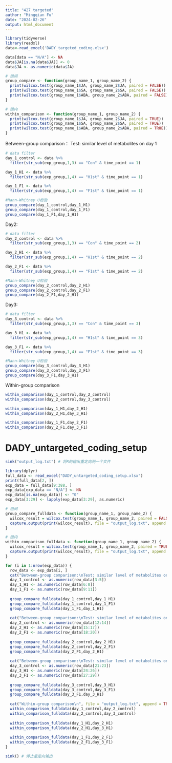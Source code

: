 ```yaml
---
title: "427 targeted"
author: "Mingqian Fu"
date: "2024-02-26"
output: html_document
---
```


```r
library(tidyverse)
library(readxl)
data<-read_excel('DADY_targeted_coding.xlsx')

data[data == "N/A"] <- NA
data$JA[is.na(data$JA)] <- 0
data$JA <- as.numeric(data$JA)
```

```r
# 组间
group_compare <- function(group_name_1, group_name_2) {
  print(wilcox.test(group_name_1$JA, group_name_2$JA, paired = FALSE))
  print(wilcox.test(group_name_1$SA, group_name_2$SA, paired = FALSE))
  print(wilcox.test(group_name_1$ABA, group_name_2$ABA, paired = FALSE))
}

# 组内
within_comparison <- function(group_name_1, group_name_2) {
  print(wilcox.test(group_name_1$JA, group_name_2$JA, paired = TRUE))
  print(wilcox.test(group_name_1$SA, group_name_2$SA, paired = TRUE))
  print(wilcox.test(group_name_1$ABA, group_name_2$ABA, paired = TRUE))
}
```


Between-group comparison：
Test: similar level of metabolites on day 1
```r
# data filter
day_1_control <- data %>%
  filter(str_sub(exp_group,1,3) == "Con" & time_point == 1)

day_1_H1 <- data %>%
  filter(str_sub(exp_group,1,4) == "H1st" & time_point == 1)

day_1_F1 <- data %>%
  filter(str_sub(exp_group,1,4) == "F1st" & time_point == 1)

#Mann-Whitney U检验
group_compare(day_1_control,day_1_H1)
group_compare(day_1_control,day_1_F1)
group_compare(day_1_F1,day_1_H1)


```

Day2:
```r
# data filter
day_2_control <- data %>%
  filter(str_sub(exp_group,1,3) == "Con" & time_point == 2)

day_2_H1 <- data %>%
  filter(str_sub(exp_group,1,4) == "H1st" & time_point == 2)

day_2_F1 <- data %>%
  filter(str_sub(exp_group,1,4) == "F1st" & time_point == 2)

#Mann-Whitney U检验
group_compare(day_2_control,day_2_H1)
group_compare(day_2_control,day_2_F1)
group_compare(day_2_F1,day_2_H1)
```

Day3:
```r
# data filter
day_3_control <- data %>%
  filter(str_sub(exp_group,1,3) == "Con" & time_point == 3)

day_3_H1 <- data %>%
  filter(str_sub(exp_group,1,4) == "H1st" & time_point == 3)

day_3_F1 <- data %>%
  filter(str_sub(exp_group,1,4) == "F1st" & time_point == 3)

#Mann-Whitney U检验
group_compare(day_3_control,day_3_H1)
group_compare(day_3_control,day_3_F1)
group_compare(day_3_F1,day_3_H1)
```

Within-group comparison
```r
within_comparison(day_1_control,day_2_control)
within_comparison(day_2_control,day_3_control)

within_comparison(day_1_H1,day_2_H1)
within_comparison(day_2_H1,day_3_H1)

within_comparison(day_1_F1,day_2_F1)
within_comparison(day_2_F1,day_3_F1)
```

# DADY_untargeted_coding_setup
```r
sink("output_log.txt") # 将R的输出重定向到一个文件
```

```r
library(dplyr)
full_data <- read_excel("DADY_untargeted_coding_setup.xlsx")
print(full_data[2, ])
exp_data = full_data[9:388, ]
exp_data[exp_data == "N/A"] <- NA
exp_data[is.na(exp_data)] <- "0"
exp_data[3:29] <- lapply(exp_data[3:29], as.numeric)
```
```r
# 组间
group_compare_fulldata <- function(group_name_1, group_name_2) {
  wilcox_result = wilcox.test(group_name_1, group_name_2, paired = FALSE)
  capture.output(print(wilcox_result), file = "output_log.txt", append = TRUE)
}

# 组内
within_comparison_fulldata <- function(group_name_1, group_name_2) {
  wilcox_result = wilcox.test(group_name_1, group_name_2, paired = TRUE)
  capture.output(print(wilcox_result), file = "output_log.txt", append = TRUE)
}

for (i in 1:nrow(exp_data)) {
  row_data <- exp_data[i, ]
  cat("Between-group comparison:\nTest: similar level of metabolites on day 1\n", file = "output_log.txt", append = TRUE)
  day_1_control <- as.numeric(row_data[3:5])
  day_1_H1 <- as.numeric(row_data[6:8])
  day_1_F1 <- as.numeric(row_data[9:11])
  
  group_compare_fulldata(day_1_control,day_1_H1)
  group_compare_fulldata(day_1_control,day_1_F1)
  group_compare_fulldata(day_1_F1,day_1_H1)
  
  cat("Between-group comparison:\nTest: similar level of metabolites on day 2\n", file = "output_log.txt", append = TRUE)
  day_2_control <- as.numeric(row_data[12:14])
  day_2_H1 <- as.numeric(row_data[15:17])
  day_2_F1 <- as.numeric(row_data[18:20])
  
  group_compare_fulldata(day_2_control,day_2_H1)
  group_compare_fulldata(day_2_control,day_2_F1)
  group_compare_fulldata(day_2_F1,day_2_H1)
  
  cat("Between-group comparison:\nTest: similar level of metabolites on day 3\n", file = "output_log.txt", append = TRUE)
  day_3_control <- as.numeric(row_data[21:23])
  day_3_H1 <- as.numeric(row_data[24:26])
  day_3_F1 <- as.numeric(row_data[27:29])
  
  group_compare_fulldata(day_3_control,day_3_H1)
  group_compare_fulldata(day_3_control,day_3_F1)
  group_compare_fulldata(day_3_F1,day_3_H1)
  
  cat("Within-group comparison\n", file = "output_log.txt", append = TRUE)
  within_comparison_fulldata(day_1_control,day_2_control)
  within_comparison_fulldata(day_2_control,day_3_control)
  
  within_comparison_fulldata(day_1_H1,day_2_H1)
  within_comparison_fulldata(day_2_H1,day_3_H1)
  
  within_comparison_fulldata(day_1_F1,day_2_F1)
  within_comparison_fulldata(day_2_F1,day_3_F1)
}


```

```r
sink() # 停止重定向输出
```





